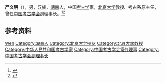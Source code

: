 '''严文明'''（{{bd|1932年|}}），男，汉族，[[湖南|湖南]]人，中国[[考古学|考古学]]家，[[北京大学|北京大学]]教授、考古系原主任，曾任[[中国考古学会|中国考古学会]]副理事长。<ref>{{Cite web|title=严文明|url=http://www.bjsk.org.cn/expertdetail-1488-1489-11286.html|accessdate=2021-01-28|work=北京社科网|archive-date=2021-06-12|archive-url=https://web.archive.org/web/20210612225037/http://www.bjsk.org.cn/expertdetail-1488-1489-11286.html|dead-url=no}}</ref><ref>{{Cite web|title=严文明：发现中国史前文明的结构美（文明之声）|url=http://paper.people.com.cn/rmrb/html/2021-01/09/nw.D110000renmrb_20210109_2-05.htm|accessdate=2021-01-28|work=人民日报|archive-date=2021-01-09|archive-url=https://web.archive.org/web/20210109061938/http://paper.people.com.cn/rmrb/html/2021-01/09/nw.D110000renmrb_20210109_2-05.htm|dead-url=no}}</ref>

== 参考资料 ==
{{reflist}}

{{Navboxes
| title  = 严文明在[[中国考古学会|中国考古学会]]的职务
| list1  =
{{中国考古学会第三届理事会}}
{{中国考古学会第四届理事会}}
}}

{{Authority control}}
{{DEFAULTSORT:Yan严}}
[[Category:严姓|Wen]]
[[Category:湖南人|Category:湖南人]]
[[Category:北京大学校友|Category:北京大学校友]]
[[Category:北京大學教授|Category:北京大學教授]]
[[Category:中华人民共和国考古学家|Category:中华人民共和国考古学家]]
[[Category:中国考古学会常务理事|Category:中国考古学会常务理事]]
[[Category:中国考古学会副理事长|Category:中国考古学会副理事长]]

{{中国人物小作品}}